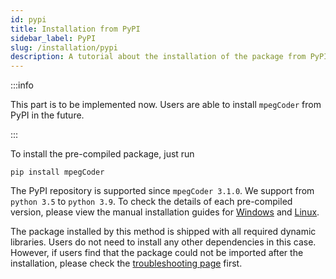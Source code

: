 ```yaml
---
id: pypi
title: Installation from PyPI
sidebar_label: PyPI
slug: /installation/pypi
description: A tutorial about the installation of the package from PyPI.
---
```


:::info

This part is to be implemented now. Users are able to install `mpegCoder` from PyPI in the future.

:::

To install the pre-compiled package, just run

```shell
pip install mpegCoder
```

The PyPI repository is supported since `mpegCoder 3.1.0`. We support from `python 3.5` to `python 3.9`. To check the details of each pre-compiled version, please view the manual installation guides for [Windows](./windows) and [Linux](./linux).

The package installed by this method is shipped with all required dynamic libraries. Users do not need to install any other dependencies in this case. However, if users find that the package could not be imported after the installation, please check the [troubleshooting page](../troubleshooting/installation) first.
